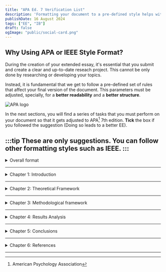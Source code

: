```yaml
---
title: "APA Ed. 7 Verification List"
description: 'Formatting your document to a pre-defined style helps with the overall structure of your Extended Essay and your research process.'
publishDate: 16 August 2024
tags: ["EE", "IB"]
draft: false
ogImage: "public/social-card.png"
---
```

## Why Using APA or IEEE Style Format?

During the creation of your extended essay, it's essential that you submit and create a clear and up-to-date reseach project. This cannot be only done by researching or developing your topics.

Instead, it is fundamental that we get to follow a pre-defined set of rules that affect your final version of the document. This parameters must be adjusted, specially, for a **better readability** and a **better structure**.

<img src="https://mms.businesswire.com/media/20231009342002/en/1910680/22/APA-Logo-2019-Stacked-CMYK-Black.jpg" alt="APA logo" style="border-radius: 5%; display: block; margin: 0 auto;"> </img>

In the next sections, you will find a series of tasks that you must perform on your document so that it gets adjusted to APA[^1] 7th edition. **Tick** the box if you followed the suggestion (Doing so leads to a better EE).

:::tip
**These are only suggestions. You can follow other formatting styles such as IEEE**.
:::
---

<details>
<summary>  Overall format  </summary>

 <input type="checkbox" enabled /> Add a margin of 2.54cm in each side of the page.

 <input type="checkbox" enabled /> Add the number page in the top-right corner of the document.

 <input type="checkbox" enabled /> Set the font size to 12 points and Sans Serif type.

 <input type="checkbox" enabled /> Set the spacing to 2.0cm per line.

</details>

---
<details>
<summary>  Chapter 1: Introduction  </summary>

 <input type="checkbox" enabled /> Add a hook that catches the reader's attention.

 <input type="checkbox" enabled /> Make sure you're topic is related to Computer Science.

 <input type="checkbox" enabled /> Stablish reasons why doing research about said topic is important to the field.

 <input type="checkbox" enabled /> Be brief, but at the same time, specific and clear.

</details>

---
<details>
<summary>  Chapter 2: Theoretical Framework  </summary>

 <input type="checkbox" enabled /> Cite and use meaningful previous research about the main concepts of the field.

 <input type="checkbox" enabled /> Provide statistics about the concept.

 <input type="checkbox" enabled /> Ask yourself whether your definitions match the topics on the research question or not.

 <input type="checkbox" enabled /> Make sure the information added is relevant to the research.

</details>

----
<details>
<summary>  Chapter 3: Methodological framework  </summary>

 <input type="checkbox" enabled /> Clearly describe the methodology and how it addresses the research question.

 <input type="checkbox" enabled /> Justify the choice of methods with supporting academic sources.

 <input type="checkbox" enabled /> Detail the process for data collection and analysis.

 <input type="checkbox" enabled /> Ensure methods align with the theoretical framework and research objectives.

 <input type="checkbox" enabled /> Consider limitations and ethical implications of the chosen methodology.

</details>

---

<details>
<summary>  Chapter 4: Results Analysis  </summary>

 <input type="checkbox" enabled /> Consider limitations and ethical implications of the chosen methodology.

 <input type="checkbox" enabled /> Use appropriate visual aids (e.g., charts, graphs, tables) to represent findings effectively.

 <input type="checkbox" enabled /> Analyze the data in relation to the research question and objectives.

 <input type="checkbox" enabled /> Discuss patterns, trends, and relationships observed in the results.

 <input type="checkbox" enabled /> Address any anomalies or unexpected outcomes in the data.

</details>

---
<details>
<summary>  Chapter 5: Conclusions  </summary>

 <input type="checkbox" enabled /> Summarize the key findings and how they answer the research question.

 <input type="checkbox" enabled /> Reflect on the implications of the findings for the field of study.

 <input type="checkbox" enabled /> Discuss any limitations encountered and their potential impact on the results.

 <input type="checkbox" enabled /> Suggest areas for further research or practical applications.

 <input type="checkbox" enabled /> Ensure the conclusions are clear, concise, and aligned with the analysis and objectives.

</details>

---
<details>
<summary>  Chapter 6: References  </summary>

 <input type="checkbox" enabled /> Ensure all references comply with the chosen citation style (e.g., APA 7th edition or IEEE).

 <input type="checkbox" enabled /> Arrange references alphabetically by the author's last name.

 <input type="checkbox" enabled /> Ensure all in-text citations have corresponding entries in the reference list.

 <input type="checkbox" enabled />  Include all necessary details for each reference, such as author(s), publication year, title, source, and URL (if applicable).

</details>

---

[^1]: American Psychology Association
